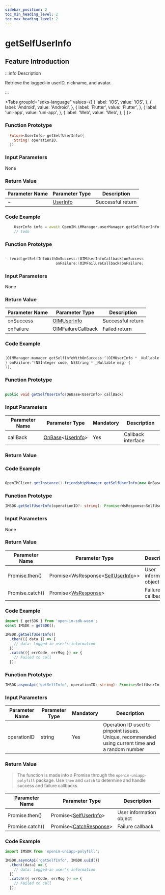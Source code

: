 ```yaml
---
sidebar_position: 2
toc_min_heading_level: 2
toc_max_heading_level: 2
---
```


# getSelfUserInfo

## Feature Introduction

:::info Description

Retrieve the logged-in userID, nickname, and avatar.

:::

<Tabs
groupId="sdks-language"
values={[
{ label: 'iOS', value: 'iOS', },
{ label: 'Android', value: 'Android', },
{ label: 'Flutter', value: 'Flutter', },
{ label: 'uni-app', value: 'uni-app', },
{ label: 'Web', value: 'Web', },
]
}>

<TabItem value="Flutter">

### Function Prototype

```dart showLineNumbers
  Future<UserInfo> getSelfUserInfo({
    String? operationID,
  })
```

### Input Parameters

None

### Return Value

| Parameter Name | Parameter Type                        | Description       |
| -------------- | ------------------------------------- | ----------------- |
| ~              | [UserInfo](/class/user/userInfo.mdx) | Successful return |

### Code Example

```dart showLineNumbers
    UserInfo info = await OpenIM.iMManager.userManager.getSelfUserInfo();
    // todo
```

</TabItem>

<TabItem value="iOS">

### Function Prototype

```swift showLineNumbers

- (void)getSelfInfoWithOnSuccess:(OIMUserInfoCallback)onSuccess
                       onFailure:(OIMFailureCallback)onFailure;

```

### Input Parameters

None

### Return Value

| Parameter Name | Parameter Type                           | Description       |
| -------------- | ---------------------------------------- | ----------------- |
| onSuccess      | [OIMUserInfo](/class/user/userInfo.mdx) | Successful return |
| onFailure      | OIMFailureCallback                       | Failed return     |

### Code Example

```swift showLineNumbers

[OIMManager.manager getSelfInfoWithOnSuccess:^(OIMUserInfo * _Nullable userInfo) {
} onFailure:^(NSInteger code, NSString * _Nullable msg) {
}];

```

</TabItem>

<TabItem value="Android">

### Function Prototype

```java showLineNumbers

public void getSelfUserInfo(OnBase<UserInfo> callBack)

```

### Input Parameters

| Parameter Name | Parameter Type                                               | Mandatory | Description   |
| -------------- | ------------------------------------------------------------ | --------  | ------------- |
| callBack       | [OnBase](/callback/onBase.mdx)<[UserInfo](/class/user/userInfo.mdx)> | Yes       | Callback interface |

### Return Value

### Code Example

```java showLineNumbers

OpenIMClient.getInstance().friendshipManager.getSelfUserInfo(new OnBase<UserInfo>(){…})

```

</TabItem>

<TabItem value="Web">

### Function Prototype

```ts showLineNumbers
IMSDK.getSelfUserInfo(operationID?: string): Promise<WsResponse<SelfUserInfo>>
```

### Input Parameters

None

### Return Value

| Parameter Name | Parameter Type                                                  | Description          |
| -------------- | --------------------------------------------------------------- | -------------------- |
| Promise.then() | Promise<WsResponse<[SelfUserInfo](/class/user/userInfo.mdx)>\> | User information object |
| Promise.catch()| Promise<[WsResponse](/class/response.mdx)\>              | Failure callback     |

### Code Example

```js showLineNumbers
import { getSDK } from 'open-im-sdk-wasm';
const IMSDK = getSDK();

IMSDK.getSelfUserInfo()
  .then(({ data }) => {
    // data: Logged-in user's information
  })
  .catch(({ errCode, errMsg }) => {
    // Failed to call
  });
```

</TabItem>

<TabItem value="uni-app">

### Function Prototype

```ts showLineNumbers
IMSDK.asyncApi('getSelfInfo', operationID: string): Promise<SelfUserInfo>
```

### Input Parameters

| Parameter Name | Parameter Type | Mandatory | Description                                                     |
| -------------- | -------------- | --------  | -------------------------------------------------------------- |
| operationID    | string         | Yes       | Operation ID used to pinpoint issues. Unique, recommended using current time and a random number |

### Return Value

> The function is made into a Promise through the `openim-uniapp-polyfill` package. Use `then` and `catch` to determine and handle success and failure callbacks.

| Parameter Name | Parameter Type                                      | Description          |
| -------------- | --------------------------------------------------- | -------------------- |
| Promise.then() | Promise<[SelfUserInfo](/class/user/userInfo.mdx)\> | User information object |
| Promise.catch()| Promise<[CatchResponse](/class/response.mdx)\> | Failure callback     |

### Code Example

```js showLineNumbers
import IMSDK from 'openim-uniapp-polyfill';

IMSDK.asyncApi('getSelfInfo', IMSDK.uuid())
  .then((data) => {
    // data: Logged-in user's information
  })
  .catch(({ errCode, errMsg }) => {
    // Failed to call
  });
```

</TabItem>

</Tabs>